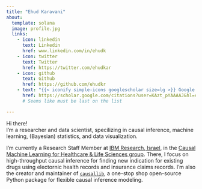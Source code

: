 ```yaml
---
title: "Ehud Karavani"
about:
  template: solana
  image: profile.jpg
  links:
    - icon: linkedin
      text: Linkedin
      href: www.linkedin.com/in/ehudk
    - icon: twitter
      text: Twitter
      href: https://twitter.com/ehudkar
    - icon: github
      text: Github
      href: https://github.com/ehudkr
    - text: "{{< iconify simple-icons googlescholar size=lg >}} Google Scholar"  # https://icon-sets.iconify.design/
      href: https://scholar.google.com/citations?user=KAzt_pYAAAAJ&hl=en
      # Seems like must be last on the list

---
```


Hi there! \
I'm a researcher and data scientist,
specilizing in causal inference, machine learning, (Bayesian) statistics, and data visualization.

I'm currently a Research Staff Member at [IBM Research, Israel](https://research.ibm.com/labs/haifa/),
in the [Causal Machine Learning for Healthcare & Life Sciences group](https://research.ibm.com/haifa/dept/vst/analytics.shtml).
There, I focus on high-throughput causal inference 
for finding new indication for existing drugs
using electornic health records and insurance claims records.
I'm also the creator and maintainer of [`causallib`](https://github.com/IBM/causallib),
a one-stop shop open-source Python package for flexible causal inference modeling.
